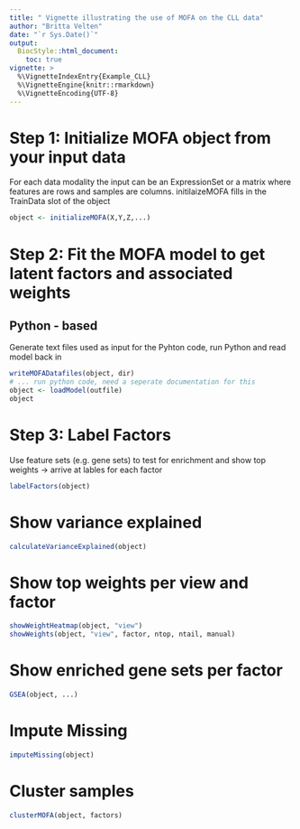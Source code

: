 ```yaml
---
title: " Vignette illustrating the use of MOFA on the CLL data"
author: "Britta Velten"
date: "`r Sys.Date()`"
output:
  BiocStyle::html_document:
    toc: true
vignette: >
  %\VignetteIndexEntry{Example_CLL}
  %\VignetteEngine{knitr::rmarkdown}
  %\VignetteEncoding{UTF-8}
---
```



# Step 1: Initialize MOFA object from your input data
For each data modality the input can be an ExpressionSet or a matrix where features are rows and samples are columns.
initilaizeMOFA fills in the TrainData slot of the object
```r
object <- initializeMOFA(X,Y,Z,...)
```

# Step 2: Fit the MOFA model to get latent factors and associated weights

## Python - based
Generate text files used as input for the Pyhton code, run Python and read model back in
```r
writeMOFADatafiles(object, dir)
# ... run python code, need a seperate documentation for this
object <- loadModel(outfile)
object
```

<!-- ## R - based -->
<!-- Ideally this should be replace by an interal function (C++ based?) -->
<!-- ```{r} -->
<!-- object <- runMOFA(object) -->
<!-- ``` -->


# Step 3: Label Factors
Use feature sets (e.g. gene sets) to test for enrichment and show top weights -> arrive at lables for each factor
```r
labelFactors(object)
```


# Show variance explained
```r
calculateVarianceExplained(object)
```

# Show top weights per view and factor
```r
showWeightHeatmap(object, "view")
showWeights(object, "view", factor, ntop, ntail, manual)

```

# Show enriched gene sets per factor
```r
GSEA(object, ...)
```


# Impute Missing
```r
imputeMissing(object)
```


# Cluster samples
```r
clusterMOFA(object, factors)
```

